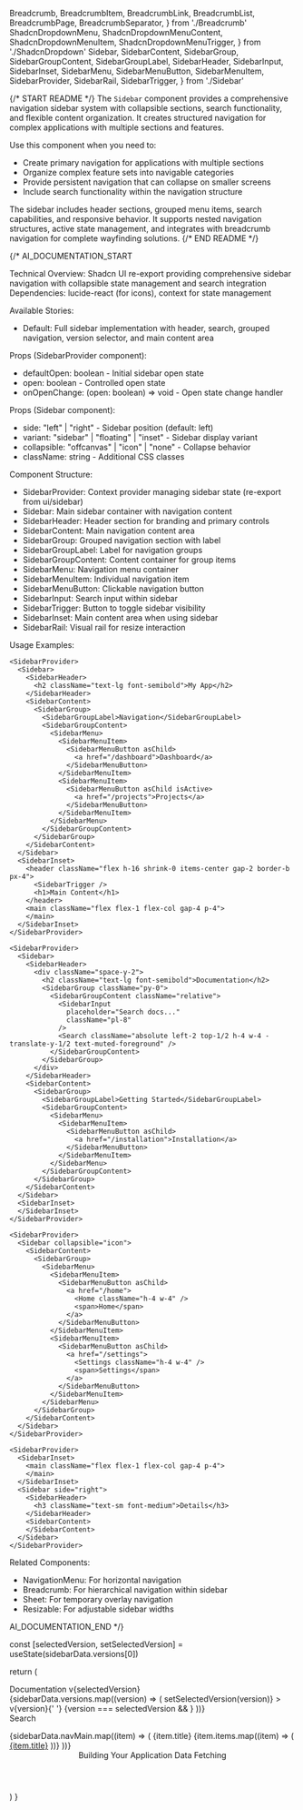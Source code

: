   Breadcrumb,
  BreadcrumbItem,
  BreadcrumbLink,
  BreadcrumbList,
  BreadcrumbPage,
  BreadcrumbSeparator,
} from './Breadcrumb'
  ShadcnDropdownMenu,
  ShadcnDropdownMenuContent,
  ShadcnDropdownMenuItem,
  ShadcnDropdownMenuTrigger,
} from './ShadcnDropdown'
  Sidebar,
  SidebarContent,
  SidebarGroup,
  SidebarGroupContent,
  SidebarGroupLabel,
  SidebarHeader,
  SidebarInput,
  SidebarInset,
  SidebarMenu,
  SidebarMenuButton,
  SidebarMenuItem,
  SidebarProvider,
  SidebarRail,
  SidebarTrigger,
} from './Sidebar'

{/* START README */}
The `Sidebar` component provides a comprehensive navigation sidebar system with collapsible sections, search functionality, and flexible content organization. It creates structured navigation for complex applications with multiple sections and features.

Use this component when you need to:

- Create primary navigation for applications with multiple sections
- Organize complex feature sets into navigable categories
- Provide persistent navigation that can collapse on smaller screens
- Include search functionality within the navigation structure

The sidebar includes header sections, grouped menu items, search capabilities, and responsive behavior. It supports nested navigation structures, active state management, and integrates with breadcrumb navigation for complete wayfinding solutions.
{/* END README */}

{/*
AI_DOCUMENTATION_START

Technical Overview: Shadcn UI re-export providing comprehensive sidebar navigation with collapsible state management and search integration
Dependencies: lucide-react (for icons), context for state management

Available Stories:

- Default: Full sidebar implementation with header, search, grouped navigation, version selector, and main content area

Props (SidebarProvider component):

- defaultOpen: boolean - Initial sidebar open state
- open: boolean - Controlled open state
- onOpenChange: (open: boolean) => void - Open state change handler

Props (Sidebar component):

- side: "left" | "right" - Sidebar position (default: left)
- variant: "sidebar" | "floating" | "inset" - Sidebar display variant
- collapsible: "offcanvas" | "icon" | "none" - Collapse behavior
- className: string - Additional CSS classes

Component Structure:

- SidebarProvider: Context provider managing sidebar state (re-export from ui/sidebar)
- Sidebar: Main sidebar container with navigation content
- SidebarHeader: Header section for branding and primary controls
- SidebarContent: Main navigation content area
- SidebarGroup: Grouped navigation section with label
- SidebarGroupLabel: Label for navigation groups
- SidebarGroupContent: Content container for group items
- SidebarMenu: Navigation menu container
- SidebarMenuItem: Individual navigation item
- SidebarMenuButton: Clickable navigation button
- SidebarInput: Search input within sidebar
- SidebarTrigger: Button to toggle sidebar visibility
- SidebarInset: Main content area when using sidebar
- SidebarRail: Visual rail for resize interaction

Usage Examples:

```tsx
<SidebarProvider>
  <Sidebar>
    <SidebarHeader>
      <h2 className="text-lg font-semibold">My App</h2>
    </SidebarHeader>
    <SidebarContent>
      <SidebarGroup>
        <SidebarGroupLabel>Navigation</SidebarGroupLabel>
        <SidebarGroupContent>
          <SidebarMenu>
            <SidebarMenuItem>
              <SidebarMenuButton asChild>
                <a href="/dashboard">Dashboard</a>
              </SidebarMenuButton>
            </SidebarMenuItem>
            <SidebarMenuItem>
              <SidebarMenuButton asChild isActive>
                <a href="/projects">Projects</a>
              </SidebarMenuButton>
            </SidebarMenuItem>
          </SidebarMenu>
        </SidebarGroupContent>
      </SidebarGroup>
    </SidebarContent>
  </Sidebar>
  <SidebarInset>
    <header className="flex h-16 shrink-0 items-center gap-2 border-b px-4">
      <SidebarTrigger />
      <h1>Main Content</h1>
    </header>
    <main className="flex flex-1 flex-col gap-4 p-4">
    </main>
  </SidebarInset>
</SidebarProvider>

<SidebarProvider>
  <Sidebar>
    <SidebarHeader>
      <div className="space-y-2">
        <h2 className="text-lg font-semibold">Documentation</h2>
        <SidebarGroup className="py-0">
          <SidebarGroupContent className="relative">
            <SidebarInput
              placeholder="Search docs..."
              className="pl-8"
            />
            <Search className="absolute left-2 top-1/2 h-4 w-4 -translate-y-1/2 text-muted-foreground" />
          </SidebarGroupContent>
        </SidebarGroup>
      </div>
    </SidebarHeader>
    <SidebarContent>
      <SidebarGroup>
        <SidebarGroupLabel>Getting Started</SidebarGroupLabel>
        <SidebarGroupContent>
          <SidebarMenu>
            <SidebarMenuItem>
              <SidebarMenuButton asChild>
                <a href="/installation">Installation</a>
              </SidebarMenuButton>
            </SidebarMenuItem>
          </SidebarMenu>
        </SidebarGroupContent>
      </SidebarGroup>
    </SidebarContent>
  </Sidebar>
  <SidebarInset>
  </SidebarInset>
</SidebarProvider>

<SidebarProvider>
  <Sidebar collapsible="icon">
    <SidebarContent>
      <SidebarGroup>
        <SidebarMenu>
          <SidebarMenuItem>
            <SidebarMenuButton asChild>
              <a href="/home">
                <Home className="h-4 w-4" />
                <span>Home</span>
              </a>
            </SidebarMenuButton>
          </SidebarMenuItem>
          <SidebarMenuItem>
            <SidebarMenuButton asChild>
              <a href="/settings">
                <Settings className="h-4 w-4" />
                <span>Settings</span>
              </a>
            </SidebarMenuButton>
          </SidebarMenuItem>
        </SidebarMenu>
      </SidebarGroup>
    </SidebarContent>
  </Sidebar>
</SidebarProvider>

<SidebarProvider>
  <SidebarInset>
    <main className="flex flex-1 flex-col gap-4 p-4">
    </main>
  </SidebarInset>
  <Sidebar side="right">
    <SidebarHeader>
      <h3 className="text-sm font-medium">Details</h3>
    </SidebarHeader>
    <SidebarContent>
    </SidebarContent>
  </Sidebar>
</SidebarProvider>
```

Related Components:

- NavigationMenu: For horizontal navigation
- Breadcrumb: For hierarchical navigation within sidebar
- Sheet: For temporary overlay navigation
- Resizable: For adjustable sidebar widths

AI_DOCUMENTATION_END
*/}

  const [selectedVersion, setSelectedVersion] = useState(sidebarData.versions[0])

return (

<SidebarProvider>
  <Sidebar>
    <SidebarHeader>
      <SidebarMenu>
        <SidebarMenuItem>
          <ShadcnDropdownMenu>
            <ShadcnDropdownMenuTrigger asChild>
              <SidebarMenuButton
                size="lg"
                className="data-[state=open]:bg-sidebar-accent data-[state=open]:text-sidebar-accent-foreground"
              >
                <div className="bg-sidebar-primary text-sidebar-primary-foreground flex aspect-square size-8 items-center justify-center rounded-lg">
                  <GalleryVerticalEnd className="size-4" />
                </div>
                <div className="flex flex-col gap-0.5 leading-none">
                  <span className="font-medium">Documentation</span>
                  <span className="">v{selectedVersion}</span>
                </div>
                <ChevronsUpDown className="ml-auto" />
              </SidebarMenuButton>
            </ShadcnDropdownMenuTrigger>
            <ShadcnDropdownMenuContent
              className="w-(--radix-dropdown-menu-trigger-width)"
              align="start"
            >
              {sidebarData.versions.map((version) => (
                <ShadcnDropdownMenuItem
                  key={version}
                  onSelect={() => setSelectedVersion(version)}
                >
                  v{version}{' '}
                  {version === selectedVersion && <Check className="ml-auto" />}
                </ShadcnDropdownMenuItem>
              ))}
            </ShadcnDropdownMenuContent>
          </ShadcnDropdownMenu>
        </SidebarMenuItem>
      </SidebarMenu>
      <form>
        <SidebarGroup className="py-0">
          <SidebarGroupContent className="relative">
            <ShadcnLabel htmlFor="search" className="sr-only">
              Search
            </ShadcnLabel>
            <SidebarInput
              id="search"
              placeholder="Search the docs..."
              className="pl-8"
            />
            <Search className="pointer-events-none absolute top-1/2 left-2 size-4 -translate-y-1/2 opacity-50 select-none" />
          </SidebarGroupContent>
        </SidebarGroup>
      </form>
    </SidebarHeader>
    <SidebarContent>
      {sidebarData.navMain.map((item) => (
        <SidebarGroup key={item.title}>
          <SidebarGroupLabel>{item.title}</SidebarGroupLabel>
          <SidebarGroupContent>
            <SidebarMenu>
              {item.items.map((item) => (
                <SidebarMenuItem key={item.title}>
                  <SidebarMenuButton asChild isActive={item.isActive}>
                    <a href={item.url}>{item.title}</a>
                  </SidebarMenuButton>
                </SidebarMenuItem>
              ))}
            </SidebarMenu>
          </SidebarGroupContent>
        </SidebarGroup>
      ))}
    </SidebarContent>
    <SidebarRail />
  </Sidebar>
  <SidebarInset>
    <header className="flex h-16 shrink-0 items-center gap-2 border-b px-4">
      <SidebarTrigger className="-ml-1" />
      <Separator
        orientation="vertical"
        className="mr-2 data-[orientation=vertical]:h-4"
      />
      <Breadcrumb>
        <BreadcrumbList>
          <BreadcrumbItem className="hidden md:block">
            <BreadcrumbLink href="#">Building Your Application</BreadcrumbLink>
          </BreadcrumbItem>
          <BreadcrumbSeparator className="hidden md:block" />
          <BreadcrumbItem>
            <BreadcrumbPage>Data Fetching</BreadcrumbPage>
          </BreadcrumbItem>
        </BreadcrumbList>
      </Breadcrumb>
    </header>
    <div className="flex flex-1 flex-col gap-4 p-4">
      <div className="grid auto-rows-min gap-4 md:grid-cols-3">
        <div className="bg-muted/50 aspect-video rounded-xl" />
        <div className="bg-muted/50 aspect-video rounded-xl" />
        <div className="bg-muted/50 aspect-video rounded-xl" />
      </div>
      <div className="bg-muted/50 min-h-screen flex-1 rounded-xl md:min-h-min" />
    </div>
  </SidebarInset>
</SidebarProvider>
) }
